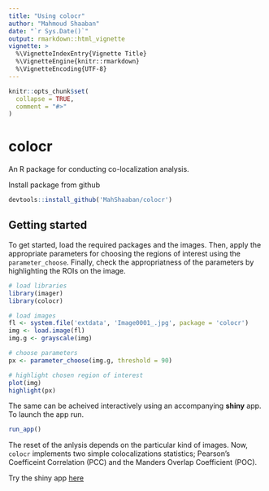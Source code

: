 ```yaml
---
title: "Using colocr"
author: "Mahmoud Shaaban"
date: "`r Sys.Date()`"
output: rmarkdown::html_vignette
vignette: >
  %\VignetteIndexEntry{Vignette Title}
  %\VignetteEngine{knitr::rmarkdown}
  %\VignetteEncoding{UTF-8}
---
```


```r
knitr::opts_chunk$set(
  collapse = TRUE,
  comment = "#>"
)
```

# colocr

An R package for conducting co-localization analysis.

Install package from github

```r
devtools::install_github('MahShaaban/colocr')
```


## Getting started

To get started, load the required packages and the images.
Then, apply the appropriate parameters for choosing the regions of interest
using the `parameter_choose`. Finally, check the appropriatness of the 
parameters by highlighting the ROIs on the image.

```r
# load libraries
library(imager)
library(colocr)

# load images
fl <- system.file('extdata', 'Image0001_.jpg', package = 'colocr')
img <- load.image(fl)
img.g <- grayscale(img)

# choose parameters
px <- parameter_choose(img.g, threshold = 90)

# highlight chosen region of interest
plot(img)
highlight(px)
```

The same can be acheived interactively using an accompanying **shiny** app.
To launch the app run.

```r
run_app()
```

The reset of the anlysis depends on the particular kind of images. Now, `colocr`
implements two simple colocalizations statistics; Pearson's Coefficeint Correlation (PCC) and the Manders Overlap Coefficient (POC).

Try the shiny app [here](https://mahshaaban.shinyapps.io/colocr_app/)
